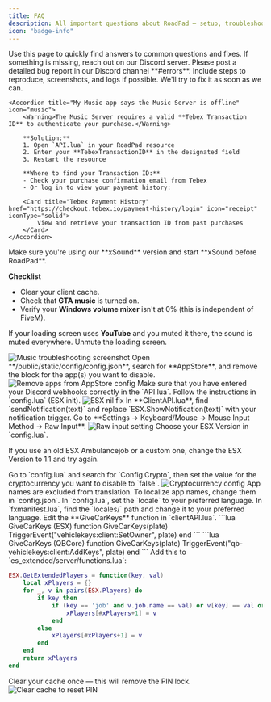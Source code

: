 ```yaml
---
title: FAQ
description: All important questions about RoadPad — setup, troubleshooting, and tips
icon: "badge-info"
---
```


<Info>
  Use this page to quickly find answers to common questions and fixes. If something is missing, reach out on our Discord server.
</Info>

<AccordionGroup>

<Accordion title="I found a bug — what should I do?" icon="bug">
  Please post a detailed bug report in our Discord channel **#errors**. Include steps to reproduce, screenshots, and logs if possible. We'll try to fix it as soon as we can.
</Accordion>

    <Accordion title="My Music app says the Music Server is offline" icon="music">
        <Warning>The Music Server requires a valid **Tebex Transaction ID** to authenticate your purchase.</Warning>

        **Solution:**
        1. Open `API.lua` in your RoadPad resource
        2. Enter your **TebexTransactionID** in the designated field
        3. Restart the resource

        **Where to find your Transaction ID:**
        - Check your purchase confirmation email from Tebex
        - Or log in to view your payment history:

        <Card title="Tebex Payment History" href="https://checkout.tebex.io/payment-history/login" icon="receipt" iconType="solid">
            View and retrieve your transaction ID from past purchases
        </Card>
    </Accordion>

<Accordion title="I don't hear music in the Music app" icon="music">
  <Tip>Make sure you're using our **xSound** version and start **xSound before RoadPad**.</Tip>

  **Checklist**
  - Clear your client cache.
  - Check that **GTA music** is turned on.
  - Verify your **Windows volume mixer** isn't at 0% (this is independent of FiveM).

  <Warning>If your loading screen uses **YouTube** and you muted it there, the sound is muted everywhere. Unmute the loading screen.</Warning>

  <img src="https://284060423-files.gitbook.io/~/files/v0/b/gitbook-x-prod.appspot.com/o/spaces%2F9nk3u2fvDPBGM8TrCd0N%2Fuploads%2Frq0XT7Qriph5lp24JQgJ%2FRod_rtHandy.PNG?alt=media&token=d98cc53a-d68c-4b05-abb3-3834efdd751a" alt="Music troubleshooting screenshot" className="rounded-lg" />
</Accordion>

<Accordion title="How can I disable apps?" icon="circle-minus">
  Open **/public/static/config/config.json**, search for **AppStore**, and remove the block for the app(s) you want to disable.

  <img src="https://284060423-files.gitbook.io/~/files/v0/b/gitbook-x-prod.appspot.com/o/spaces%2F9nk3u2fvDPBGM8TrCd0N%2Fuploads%2FAG0x1YGxObUp0ujtISkD%2Fimage.png?alt=media&token=97c44cae-3598-4dcd-a6de-c90c572273ae" alt="Remove apps from AppStore config" className="rounded-lg" />
</Accordion>

<Accordion title="Images / Videos are not saved in the Gallery" icon="image">
  Make sure that you have entered your Discord webhooks correctly in the `API.lua`.
</Accordion>

<Accordion title="On start it shows ESX nil" icon="circle-alert">
  Follow the instructions in `config.lua` (ESX init).

  <img src="https://284060423-files.gitbook.io/~/files/v0/b/gitbook-x-prod.appspot.com/o/spaces%2F9nk3u2fvDPBGM8TrCd0N%2Fuploads%2FVZtM4eiwALSIHoJx86ih%2FScreenshot_487.png?alt=media&token=c541f3ea-f5fb-4f59-9f24-62445e1946f7" alt="ESX nil fix" className="rounded-lg" />
</Accordion>

<Accordion title="Add my own notifications" icon="bell">
  In **ClientAPI.lua**, find `sendNotification(text)` and replace `ESX.ShowNotification(text)` with your notification trigger.
</Accordion>

<Accordion title="Mouse stuck in the center when opening the pad" icon="mouse">
  Go to **Settings → Keyboard/Mouse → Mouse Input Method → Raw Input**.

  <img src="https://284060423-files.gitbook.io/~/files/v0/b/gitbook-x-prod.appspot.com/o/spaces%2F9nk3u2fvDPBGM8TrCd0N%2Fuploads%2FzhKjqTJBJpXkICtRXiAE%2FScreenshot_150.png?alt=media&token=8758eec8-2882-4599-97f6-3b954ab158aa" alt="Raw input setting" className="rounded-lg" />
</Accordion>

<Accordion title="Pad doesn't open after reviving" icon="tablet">
  Choose your ESX Version in `config.lua`.

  If you use an old ESX Ambulancejob or a custom one, change the ESX Version to 1.1 and try again.
</Accordion>

<Accordion title="Disable cryptocurrency" icon="coins">
  Go to `config.lua` and search for `Config.Crypto`, then set the value for the cryptocurrency you want to disable to `false`.

  <img src="https://284060423-files.gitbook.io/~/files/v0/b/gitbook-x-prod.appspot.com/o/spaces%2F9nk3u2fvDPBGM8TrCd0N%2Fuploads%2FrGD6VpeH9lomtOnoRc2S%2Fimage322.png?alt=media&token=f9c4e5fc-cc41-4e6d-a901-bfda40d5239b" alt="Cryptocurrency config" className="rounded-lg" />
</Accordion>

<Accordion title="Change the pad language" icon="earth">
  <Note>App names are excluded from translation. To localize app names, change them in `config.json`.</Note>

  <Tabs>
    <Tab title="ESX">
      In `config.lua`, set the `locale` to your preferred language.
    </Tab>
    <Tab title="QBCore">
      In `fxmanifest.lua`, find the `locales/` path and change it to your preferred language.
    </Tab>
  </Tabs>
</Accordion>

<Accordion title="Car is locked after delivery" icon="key">
  Edit the **GiveCarKeys** function in `clientAPI.lua`.

  <Tabs>
    <Tab title="ESX">
      ```lua GiveCarKeys (ESX)
      function GiveCarKeys(plate)
        TriggerEvent("vehiclekeys:client:SetOwner", plate)
      end
      ```
    </Tab>
    <Tab title="QBCore">
      ```lua GiveCarKeys (QBCore)
      function GiveCarKeys(plate)
        TriggerEvent("qb-vehiclekeys:client:AddKeys", plate)
      end
      ```
    </Tab>
  </Tabs>
</Accordion>

<Accordion title="GetExtendedPlayers error (es_extended 1.1/1.2)" icon="code">
  Add this to `es_extended/server/functions.lua`:

  ```lua GetExtendedPlayers helper
  ESX.GetExtendedPlayers = function(key, val)
      local xPlayers = {}
      for _, v in pairs(ESX.Players) do
          if key then
              if (key == 'job' and v.job.name == val) or v[key] == val or v.variables[key] == val then
                  xPlayers[#xPlayers+1] = v
              end
          else
              xPlayers[#xPlayers+1] = v
          end
      end
      return xPlayers
  end
  ```
</Accordion>

<Accordion title="I forgot my pad PIN" icon="shield-off">
  Clear your cache once — this will remove the PIN lock.

  <img src="https://284060423-files.gitbook.io/~/files/v0/b/gitbook-x-prod.appspot.com/o/spaces%2F9nk3u2fvDPBGM8TrCd0N%2Fuploads%2FvcFDhPma8ySAazsJjRlB%2Fcache.png?alt=media&token=3dbd995d-a615-4e70-9462-7b34231ff009" alt="Clear cache to reset PIN" className="rounded-lg" />
</Accordion>

</AccordionGroup>